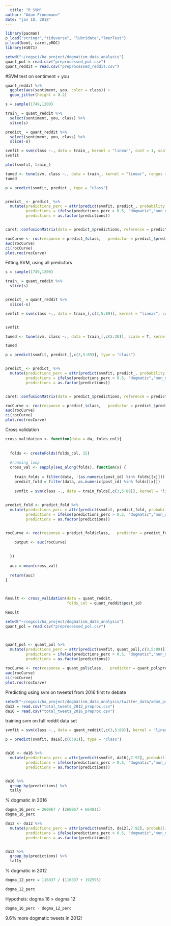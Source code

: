 ```yaml
---
  title: "R SVM"
author: "Adam Finnemann"
date: "jan 18, 2018"
---
```


```r

library(pacman)
p_load("stringr","tidyverse", "lubridate","lmerTest")
p_load(boot, caret,pROC)
library(e1071)

setwd("~/cogsci/ba_project/dogmatism_data_analysis")
quant_pol = read.csv("preprocessed_pol.csv")
quant_reddit = read.csv("preprocessed_reddit.csv")
```


#SVM test on sentiment + you

```r
quant_reddit %>% 
  ggplot(aes(sentiment, you, color = class)) + 
  geom_jitter(height = 0.2)
```

```r


s = sample(1749,1200)

train_ = quant_reddit %>% 
  select(sentiment, you, class) %>% 
  slice(s)

predict_ = quant_reddit %>% 
  select(sentiment, you, class) %>% 
  slice(-s)

svmfit = svm(class ~., data = train_, kernel = "linear", cost = 1, scale = F, probability = T)
svmfit
```

```r
plot(svmfit, train_)
```

```r
tuned <- tune(svm, class ~., data = train_, kernel = "linear", ranges = list(cost=c(0.001,0.01,.1,1,10,100)))
tuned
```

```r
p = predict(svmfit, predict_, type = "class")


predict_ <- predict_ %>% 
  mutate(predictions_perc = attr(predict(svmfit, predict_, probability = T),"probabilities")[,1],
         predictions = ifelse(predictions_perc > 0.5, "dogmatic","non_dogmatic"),
         predictions = as.factor(predictions))


caret::confusionMatrix(data = predict_$predictions, reference = predict_$class, positive = "dogmatic") 

rocCurve <- roc(response = predict_$class,   predictor = predict_$predictions_perc) 
auc(rocCurve) 
ci(rocCurve) 
plot.roc(rocCurve)

```

Fitting SVM, using all predictors
```r

s = sample(1749,1200)

train_ = quant_reddit %>% 
  slice(s)


predict_ = quant_reddit %>% 
  slice(-s) 

svmfit = svm(class ~., data = train_[,c(3,5:89)], kernel = "linear", cost = 10, scale = T, probability = T)


svmfit
```

```r
tuned <- tune(svm, class ~., data = train_[,c(5:20)], scale = T, kernel = "linear", ranges = list(cost=c(0.001,0.01,.1,1,10,100)))

tuned
```
```r
p = predict(svmfit, predict_[,c(3,5:89)], type = "class")


predict_ <- predict_ %>% 
  mutate(predictions_perc = attr(predict(svmfit, predict_, probability = T),"probabilities")[,1],
         predictions = ifelse(predictions_perc > 0.5, "dogmatic","non_dogmatic"),
         predictions = as.factor(predictions))


caret::confusionMatrix(data = predict_$predictions, reference = predict_$class, positive = "dogmatic") 

rocCurve <- roc(response = predict_$class,   predictor = predict_$predictions_perc) 
auc(rocCurve) 
ci(rocCurve) 
plot.roc(rocCurve)

```



Cross validation
```r


cross_validation <- function(data = da, folds_col){ 
  
  
  folds <- createFolds(folds_col, 15)
  
  #running loop
  cross_val <- sapply(seq_along(folds), function(x) {
    
    train_folds = filter(data, !(as.numeric(post_id) %in% folds[[x]]))
    predict_fold = filter(data, as.numeric(post_id) %in% folds[[x]])
    
    svmfit = svm(class ~., data = train_folds[,c(3,5:89)], kernel = "linear", cost = 10, scale = T, probability = T)
    

predict_fold <- predict_fold %>% 
  mutate(predictions_perc = attr(predict(svmfit, predict_fold, probability = T),"probabilities")[,1],
         predictions = ifelse(predictions_perc > 0.5, "dogmatic","non_dogmatic"),
         predictions = as.factor(predictions))


rocCurve <- roc(response = predict_fold$class,   predictor = predict_fold$predictions_perc) 

    output <- auc(rocCurve)
    
    
  })
  
  auc = mean(cross_val)
  
  return(auc)
}



Result <- cross_validation(data = quant_reddit,
                           folds_col = quant_reddit$post_id)
                           
Result

```


```r

setwd("~/cogsci/ba_project/dogmatism_data_analysis")
quant_pol = read.csv("preprocessed_pol.csv")



quant_pol <- quant_pol %>% 
  mutate(predictions_perc = attr(predict(svmfit, quant_pol[,c(3,5:89)], probability = T),"probabilities")[,1],
         predictions = ifelse(predictions_perc > 0.5, "dogmatic","non_dogmatic"),
         predictions = as.factor(predictions))
    
rocCurve <- roc(response = quant_pol$class,   predictor = quant_pol$predictions_perc) 
auc(rocCurve) 
ci(rocCurve) 
plot.roc(rocCurve)

```


Predicting using svm on tweets1 from 2016 first tv debate
```r
setwd("~/cogsci/ba_project/dogmatism_data_analysis/twitter_data/adam_preproc")
da12 = read.csv("total_tweets_2012_preproc.csv")
da16 = read.csv("total_tweets_2016_preproc.csv")
```

training svm on full reddit data set

```r
svmfit = svm(class ~., data = quant_reddit[,c(3,5:89)], kernel = "linear", cost = 10, scale = T, probability = T)
```


```r
p = predict(svmfit, da16[,c(6:91)], type = "class")


da16 <- da16 %>% 
  mutate(predictions_perc = attr(predict(svmfit, da16[,7:92], probability = T),"probabilities")[,1],
         predictions = ifelse(predictions_perc > 0.5, "dogmatic","non_dogmatic"),
         predictions = as.factor(predictions))


da16 %>% 
  group_by(predictions) %>% 
  tally 

```

% dogmatic in 2016
```r

dogma_16_perc = 260067 / (260067 + 664811)
dogma_16_perc
```

```r
da12 <- da12 %>% 
  mutate(predictions_perc = attr(predict(svmfit, da12[,7:92], probability = T),"probabilities")[,1],
         predictions = ifelse(predictions_perc > 0.5, "dogmatic","non_dogmatic"),
         predictions = as.factor(predictions))


da12 %>% 
  group_by(predictions) %>% 
  tally 

```
% dogmatic in 2012
```r
dogma_12_perc = 116837 / (116837 + 192595)

dogma_12_perc

```


Hypotheis: dogma 16 > dogma 12
```r
dogma_16_perc - dogma_12_perc
```
9.6% more dogmatic tweets in 2012!
